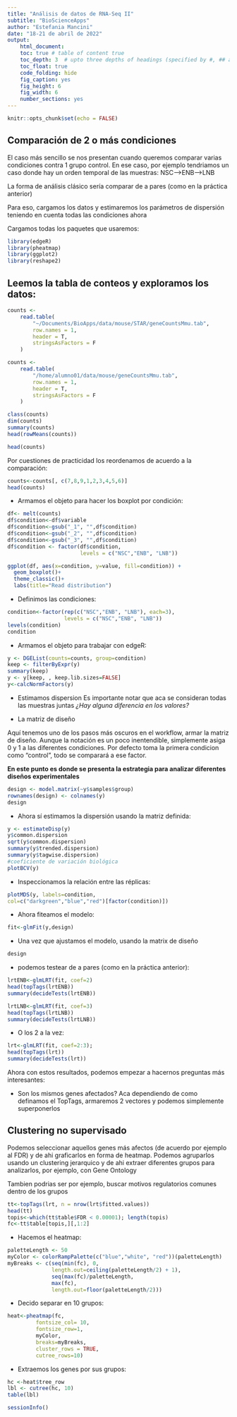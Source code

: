 ```yaml
---
title: "Análisis de datos de RNA-Seq II"
subtitle: "BioScienceApps"
author: "Estefania Mancini"
date: "18-21 de abril de 2022"
output:
    html_document:
    toc: true # table of content true
    toc_depth: 3  # upto three depths of headings (specified by #, ## and ###)
    toc_float: true
    code_folding: hide
    fig_caption: yes
    fig_height: 6
    fig_width: 6
    number_sections: yes
---
```


```r
knitr::opts_chunk$set(echo = FALSE)
```


## Comparación de 2 o más condiciones 

El caso más sencillo se nos presentan cuando queremos comparar varias condiciones contra 1 grupo control.
En ese caso, por ejemplo tendriamos un caso donde hay un orden temporal de las muestras: NSC-->ENB-->LNB

  La forma de análisis clásico sería comparar de a pares (como en la práctica anterior)

Para eso, cargamos los datos y estimaremos los parámetros de dispersión teniendo en cuenta todas las condiciones ahora

Cargamos todas los paquetes que usaremos:

```r
library(edgeR)
library(pheatmap)
library(ggplot2)
library(reshape2) 
```


## Leemos la tabla de conteos y exploramos los datos:

```r
counts <-
    read.table(
        "~/Documents/BioApps/data/mouse/STAR/geneCountsMmu.tab",
        row.names = 1,
        header = T,
        stringsAsFactors = F
    )
```

```r
counts <-
    read.table(
        "/home/alumno01/data/mouse/geneCountsMmu.tab",
        row.names = 1,
        header = T,
        stringsAsFactors = F
    )
```


```r
class(counts)
dim(counts)
summary(counts)
head(rowMeans(counts))
```
```r
head(counts)
```

Por cuestiones de practicidad los reordenamos de acuerdo a la comparación:


```r
counts<-counts[, c(7,8,9,1,2,3,4,5,6)]
head(counts)
```

* Armamos el objeto para hacer los boxplot por condición:

```r
df<- melt(counts)
df$condition<-df$variable
df$condition<-gsub("_1", "",df$condition)
df$condition<-gsub("_2", "",df$condition)
df$condition<-gsub("_3", "",df$condition)
df$condition <- factor(df$condition, 
                       levels = c("NSC","ENB", "LNB"))

ggplot(df, aes(x=condition, y=value, fill=condition)) + 
  geom_boxplot()+
  theme_classic()+
  labs(title="Read distribution")
```
 
* Definimos las condiciones:

```r
condition<-factor(rep(c("NSC","ENB", "LNB"), each=3), 
                  levels = c("NSC","ENB", "LNB"))
levels(condition)
condition
```

* Armamos el objeto para trabajar con edgeR:

```r
y <- DGEList(counts=counts, group=condition)
keep <- filterByExpr(y)
summary(keep)
y <- y[keep, , keep.lib.sizes=FALSE]
y<-calcNormFactors(y)
```

* Estimamos dispersion
Es importante notar que aca se consideran todas las muestras juntas
_¿Hay alguna diferencia en los valores?_

* La matriz de diseño

Aquí tenemos uno de los pasos más oscuros en el workflow, armar la matriz de diseño. Aunque la notación es un poco inentendible, simplemente asiga 0 y 1 a las diferentes condiciones.
Por defecto toma la primera condicion como "control", todo se comparará a ese factor. 

**En este punto es donde se presenta la estrategia para analizar diferentes diseños experimentales**

```r
design <- model.matrix(~y$samples$group)
rownames(design) <- colnames(y)
design
```

* Ahora sí estimamos la dispersión usando la matriz definida:


```r
y <- estimateDisp(y)
y$common.dispersion
sqrt(y$common.dispersion)
summary(y$trended.dispersion)
summary(y$tagwise.dispersion)
#coeficiente de variación biológica
plotBCV(y)
```

* Inspeccionamos la relación entre las réplicas:

```r
plotMDS(y, labels=condition,
col=c("darkgreen","blue","red")[factor(condition)])
```

* Ahora fiteamos el modelo:

```r
fit<-glmFit(y,design)
```

* Una vez que ajustamos el modelo, usando la matrix de diseño

```r
design
```

* podemos testear de a pares (como en la práctica anterior):

```r
lrtENB<-glmLRT(fit, coef=2)
head(topTags(lrtENB))
summary(decideTests(lrtENB))
```

```r
lrtLNB<-glmLRT(fit, coef=3)
head(topTags(lrtLNB))
summary(decideTests(lrtLNB))
```


* O los 2 a la vez:

```r
lrt<-glmLRT(fit, coef=2:3); 
head(topTags(lrt))
summary(decideTests(lrt))
```


Ahora con estos resultados, podemos empezar a hacernos preguntas más interesantes:

* Son los mismos genes afectados?
Aca dependiendo de como definamos el TopTags, armaremos 2 vectores y podemos simplemente superponerlos


## Clustering no supervisado

Podemos seleccionar aquellos genes más afectos (de acuerdo por ejemplo al FDR) y de ahi graficarlos en forma de heatmap.
Podemos agruparlos usando un clustering jerarquico y de ahi extraer diferentes grupos para analizarlos, por ejemplo, con Gene Ontology

Tambien podrias ser por ejemplo, buscar motivos regulatorios comunes dentro de los grupos

```r
tt<-topTags(lrt, n = nrow(lrt$fitted.values))
head(tt)
topis<-which(tt$table$FDR < 0.00001); length(topis)
fc<-tt$table[topis,][,1:2]
```


* Hacemos el heatmap:

```r
paletteLength <- 50
myColor <- colorRampPalette(c("blue","white", "red"))(paletteLength)
myBreaks <- c(seq(min(fc), 0, 
              length.out=ceiling(paletteLength/2) + 1), 
              seq(max(fc)/paletteLength, 
              max(fc), 
              length.out=floor(paletteLength/2)))
```

* Decido separar en 10 grupos:

```r
heat<-pheatmap(fc, 
         fontsize_col= 10,
         fontsize_row=1, 
         myColor, 
         breaks=myBreaks, 
         cluster_rows = TRUE,
         cutree_rows=10)
```

* Extraemos los genes por sus grupos:

```r
hc <-heat$tree_row
lbl <- cutree(hc, 10) 
table(lbl)
```


```r
sessionInfo()
```
